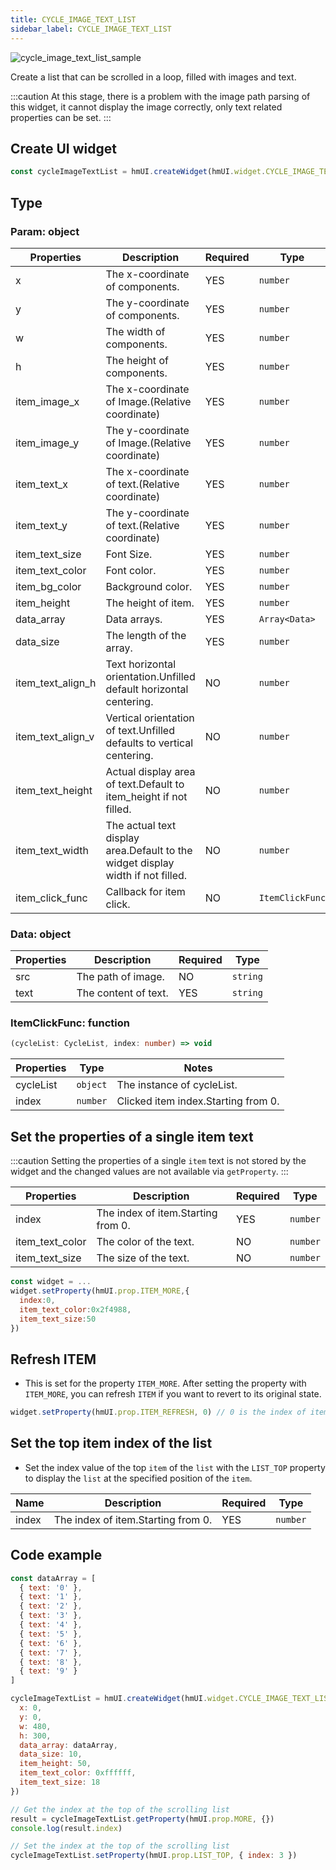 ```yaml
---
title: CYCLE_IMAGE_TEXT_LIST
sidebar_label: CYCLE_IMAGE_TEXT_LIST
---
```


![cycle_image_text_list_sample](/img/api/cycle_image_text_list.jpg)

Create a list that can be scrolled in a loop, filled with images and text.

:::caution
At this stage, there is a problem with the image path parsing of this widget, it cannot display the image correctly, only text related properties can be set.
:::

## Create UI widget

```js
const cycleImageTextList = hmUI.createWidget(hmUI.widget.CYCLE_IMAGE_TEXT_LIST, Param)
```

## Type

### Param: object

|    Properties     |                         Description                   |  Required |      Type       |
| ----------------- | ----------------------------------------------------- | --------- | --------------- |
| x                 | The x-coordinate of components.                   | YES       | `number` |
| y                 | The y-coordinate of components.                   | YES       | `number` |
| w                 | The width of components.                          | YES       | `number` |
| h                 | The height of components.                         | YES       | `number` |
| item_image_x      |  The x-coordinate of Image.(Relative coordinate)  | YES       | `number`        |
| item_image_y      |  The y-coordinate of Image.(Relative coordinate)  | YES       | `number`        |
| item_text_x       |  The x-coordinate of text.(Relative coordinate)   | YES       | `number`        |
| item_text_y       |  The y-coordinate of text.(Relative coordinate)   | YES       | `number`        |
| item_text_size    |  Font Size.                                       | YES       | `number`        |
| item_text_color   |  Font color.                                      | YES       | `number`        |
| item_bg_color     |  Background color.                                | YES       | `number`        |
| item_height       |  The height of item.                              | YES       | `number`        |
| data_array        | Data arrays.                                      | YES       | `Array<Data>`   |
| data_size         | The length of the array.                          | YES       | `number`        |
| item_text_align_h | Text horizontal orientation.Unfilled default horizontal centering.              | NO | `number` |
| item_text_align_v | Vertical orientation of text.Unfilled defaults to vertical centering.           | NO | `number` |
| item_text_height  | Actual display area of text.Default to item_height if not filled.               | NO | `number` |
| item_text_width   | The actual text display area.Default to the widget display width if not filled. | NO | `number` |
| item_click_func   | Callback for item click.                                                         | NO | `ItemClickFunc` |

### Data: object

| Properties |      Description     | Required |   Type   |
| --------- | -------------------- | -------- | -------- |
|    src    | The path of image.   |    NO    | `string` |
|   text    | The content of text. |   YES    | `string` |

### ItemClickFunc: function

```ts
(cycleList: CycleList, index: number) => void
```

| Properties | Type     | Notes                      |
| ---------- | -------- | -------------------------- |
|  cycleList | `object` | The instance of cycleList.  |
|  index     | `number` | Clicked item index.Starting from 0. |

## Set the properties of a single item text

:::caution
Setting the properties of a single `item` text is not stored by the widget and the changed values are not available via `getProperty`.
:::

| Properties      | Description                        | Required | Type     |
| --------------- | ---------------------------------- | -------- | -------- |
| index           | The index of item.Starting from 0. | YES       | `number` |
| item_text_color | The color of the text.             | NO       | `number` |
| item_text_size  | The size of the text.              | NO       | `number` |

```js
const widget = ...
widget.setProperty(hmUI.prop.ITEM_MORE,{
  index:0,
  item_text_color:0x2f4988,
  item_text_size:50
})
```

## Refresh ITEM

- This is set for the property `ITEM_MORE`. After setting the property with `ITEM_MORE`, you can refresh `ITEM` if you want to revert to its original state.

```js
widget.setProperty(hmUI.prop.ITEM_REFRESH, 0) // 0 is the index of item , starting from 0.
```

## Set the top item index of the list

- Set the index value of the top `item` of the `list` with the `LIST_TOP` property to display the `list` at the specified position of the `item`.

| Name   | Description                        |  Required | Type     |
| ------ | ---------------------------------- | --------- | -------- |
| index  | The index of item.Starting from 0. | YES       | `number` |

## Code example

```js
const dataArray = [
  { text: '0' },
  { text: '1' },
  { text: '2' },
  { text: '3' },
  { text: '4' },
  { text: '5' },
  { text: '6' },
  { text: '7' },
  { text: '8' },
  { text: '9' }
]

cycleImageTextList = hmUI.createWidget(hmUI.widget.CYCLE_IMAGE_TEXT_LIST, {
  x: 0,
  y: 0,
  w: 480,
  h: 300,
  data_array: dataArray,
  data_size: 10,
  item_height: 50,
  item_text_color: 0xffffff,
  item_text_size: 18
})

// Get the index at the top of the scrolling list
result = cycleImageTextList.getProperty(hmUI.prop.MORE, {})
console.log(result.index)

// Set the index at the top of the scrolling list
cycleImageTextList.setProperty(hmUI.prop.LIST_TOP, { index: 3 })
```

